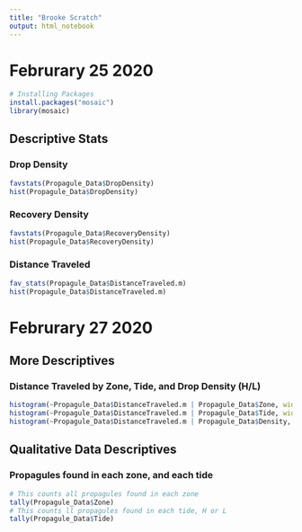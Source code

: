 ```yaml
---
title: "Brooke Scratch"
output: html_notebook
---
```


# Februrary 25 2020

```r
# Installing Packages
install.packages("mosaic")
library(mosaic)
```

## Descriptive Stats

### Drop Density
```r
favstats(Propagule_Data$DropDensity)
hist(Propagule_Data$DropDensity)
```

### Recovery Density
```r
favstats(Propagule_Data$RecoveryDensity)
hist(Propagule_Data$RecoveryDensity)
```

### Distance Traveled
```r
fav_stats(Propagule_Data$DistanceTraveled.m)
hist(Propagule_Data$DistanceTraveled.m)
```

# Februrary 27 2020

## More Descriptives
### Distance Traveled by Zone, Tide, and Drop Density (H/L)
```r
histogram(~Propagule_Data$DistanceTraveled.m | Propagule_Data$Zone, width=300, data = Propagule_Data)
histogram(~Propagule_Data$DistanceTraveled.m | Propagule_Data$Tide, width=300, data = Propagule_Data)
histogram(~Propagule_Data$DistanceTraveled.m | Propagule_Data$Density, width=300, data = Propagule_Data)
```

## Qualitative Data Descriptives
### Propagules found in each zone, and each tide
```r
# This counts all propagules found in each zone 
tally(Propagule_Data$Zone)
# This counts ll propagules found in each tide, H or L
tally(Propagule_Data$Tide)
```



